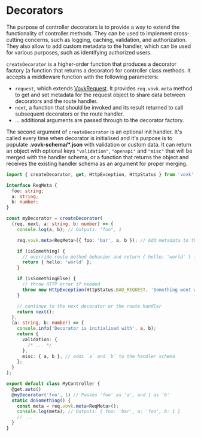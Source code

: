 # Decorators

The purpose of controller decorators is to provide a way to extend the functionality of controller methods. They can be used to implement cross-cutting concerns, such as logging, caching, validation, and authorization. They also allow to add custom metadata to the handler, which can be used for various purposes, such as identifying authorized users.

`createDecorator` is a higher-order function that produces a decorator factory (a function that returns a decorator) for controller class methods. It accepts a middleware function with the following parameters:

- `request`, which extends [VovkRequest](/controller/request). It provides `req.vovk.meta` method to get and set metadata for the request object to share data between decorators and the route handler.
- `next`, a function that should be invoked and its result returned to call subsequent decorators or the route handler.
- ... additional arguments are passed through to the decorator factory.

The second argument of `createDecorator` is an optional init handler. It's called every time when decorator is initialised and it's purpose is to populate **.vovk-schema/\*.json** with validation or custom data. It can return an object with optional keys `"validation"`, `"openapi"` and `"misc"` that will be merged with the handler schema, or a function that returns the object and receives the existing handler schema as an argument for proper merging.

```ts
import { createDecorator, get, HttpException, HttpStatus } from 'vovk';

interface ReqMeta {
  foo: string;
  a: string;
  b: number;
}

const myDecorator = createDecorator(
  (req, next, a: string, b: number) => {
    console.log(a, b); // Outputs: "foo", 1

    req.vovk.meta<ReqMeta>({ foo: 'bar', a, b }); // Add metadata to the request object

    if (isSomething) {
      // override route method behavior and return { hello: 'world' } from the endpoint
      return { hello: 'world' };
    }

    if (isSomethingElse) {
      // throw HTTP error if needed
      throw new HttpException(HttpStatus.BAD_REQUEST, 'Something went wrong');
    }

    // continue to the next decorator or the route handler
    return next();
  },
  (a: string, b: number) => {
    console.info('Decorator is initialised with', a, b);
    return {
      validation: {
        /* ... */
      },
      misc: { a, b }, // adds `a` and `b` to the handler schema
    };
  }
);

export default class MyController {
  @get.auto()
  @myDecorator('foo', 1) // Passes 'foo' as 'a', and 1 as 'b'
  static doSomething() {
    const meta = req.vovk.meta<ReqMeta>();
    console.log(meta); // Outputs: { foo: 'bar', a: 'foo', b: 1 }
    // ...
  }
}
```
